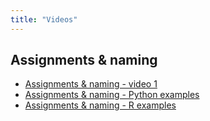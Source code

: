```yaml
---
title: "Videos"
---
```



## Assignments & naming

- [Assignments & naming - video 1](https://youtu.be/HGzkFGonGD4)
- [Assignments & naming - Python examples](https://youtu.be/jWRvUSBgdik)
- [Assignments & naming - R examples](https://youtu.be/n8rDAk95Eu8)





